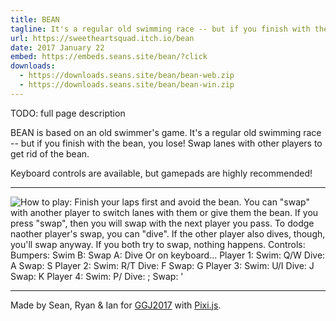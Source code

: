 ```yaml
---
title: BEAN
tagline: It's a regular old swimming race -- but if you finish with the bean, you lose!
url: https://sweetheartsquad.itch.io/bean
date: 2017 January 22
embed: https://embeds.seans.site/bean/?click
downloads:
  - https://downloads.seans.site/bean/bean-web.zip
  - https://downloads.seans.site/bean/bean-win.zip
---
```


TODO: full page description


BEAN is based on an old swimmer's game. It's a regular old swimming race -- but if you finish with the bean, you lose! Swap lanes with other players to get rid of the bean.

Keyboard controls are available, but gamepads are highly recommended!

---

![
How to play:
Finish your laps first and avoid the bean.
You can "swap" with another player to switch lanes with them or give them the bean. If you press "swap", then you will swap with the next player you pass. To dodge naother player's swap, you can "dive". If the other player also dives, though, you'll swap anyway. If you both try to swap, nothing happens.
Controls:
Bumpers: Swim
B: Swap
A: Dive
Or on keyboard...
Player 1:
Swim: Q/W
Dive: A
Swap: S
Player 2:
Swim: R/T
Dive: F
Swap: G
Player 3:
Swim: U/I
Dive: J
Swap: K
Player 4:
Swim: P/
Dive: ;
Swap: '
](https://i.imgur.com/IzyyNNy.png)

---

Made by Sean, Ryan & Ian for [GGJ2017](http://globalgamejam.org/) with [Pixi.js](http://www.pixijs.com/).
